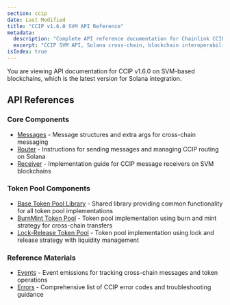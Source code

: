 ```yaml
---
section: ccip
date: Last Modified
title: "CCIP v1.6.0 SVM API Reference"
metadata:
  description: "Complete API reference documentation for Chainlink CCIP v1.6.0 on SVM-based blockchains including Solana. Comprehensive guide covering message structures, router functionality, token pools, receiver implementation, events, and error handling for cross-chain interoperability and token transfers."
  excerpt: "CCIP SVM API, Solana cross-chain, blockchain interoperability, token transfers, message routing, onchain programs, anchor framework, token pools, burn mint, lock release, receiver implementation"
isIndex: true
---
```



<Aside type="note">
  You are viewing API documentation for CCIP v1.6.0 on SVM-based blockchains, which is the latest version for Solana
  integration.
</Aside>

## API References

### Core Components

- [Messages](/ccip/api-reference/svm/v1.6.0/messages) - Message structures and extra args for cross-chain messaging
- [Router](/ccip/api-reference/svm/v1.6.0/router) - Instructions for sending messages and managing CCIP routing on Solana
- [Receiver](/ccip/api-reference/svm/v1.6.0/receiver) - Implementation guide for CCIP message receivers on SVM blockchains

### Token Pool Components

- [Base Token Pool Library](/ccip/api-reference/svm/v1.6.0/base-token-pool) - Shared library providing common functionality for all token pool implementations
- [BurnMint Token Pool](/ccip/api-reference/svm/v1.6.0/burn-mint-token-pool) - Token pool implementation using burn and mint strategy for cross-chain transfers
- [Lock-Release Token Pool](/ccip/api-reference/svm/v1.6.0/lock-release-token-pool) - Token pool implementation using lock and release strategy with liquidity management

### Reference Materials

- [Events](/ccip/api-reference/svm/v1.6.0/events) - Event emissions for tracking cross-chain messages and token operations
- [Errors](/ccip/api-reference/svm/v1.6.0/errors) - Comprehensive list of CCIP error codes and troubleshooting guidance
